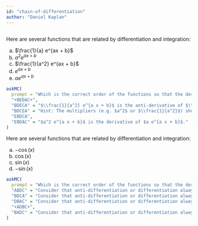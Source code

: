 ```yaml
---
id: "chain-of-differentiation"
author: "Daniel Kaplan"
---
```


```r

```

Here are several functions that are related by differentiation and integration:

a. $\frac{1}{a} e^{ax + b}$
b. $a^2 e^{a x + b}$
c. $\frac{1}{a^2} e^{ax + b}$
d. $e^{ax + b}$
e. $a e^{ax + b}$

```r
askMC(
  prompt = "Which is the correct order of the functions so that the derivative of each function is to the left and the anti-derivative to the right?",
  "+BEDAC+",
  "BDECA" = "$\\frac{1}{a^2} e^{a x + b}$ is the anti-derivative of $\\frac{1}{a} e^{ax + b}$.",
  "BDCEA" = "Hint: The multipliers (e.g. $a^2$ or $\\frac{1}{a^2}$) should be in a particular, simple sequence.",
  "EBDCA",
  "EBDAC" = "$a^2 e^{a x + b}$ is the derivative of $a e^{a x + b}$."
)
```

Here are several functions that are related by differentiation and integration:

a. $-\cos(x)$
b. $\cos(x)$
c. $\sin(x)$
d. $-\sin(x)$

```r
askMC(
  prompt = "Which is the correct order of the functions so that the derivative of each function is to the left and the anti-derivative to the right?",
  "ABDC" = "Consider that anti-differentiation or differentiation always caused the type of trig function to change.",
  "BDCA" = "Consider that anti-differentiation or differentiation always caused the type of trig function to change.",
  "DBAC" = "Consider that anti-differentiation or differentiation always caused the type of trig function to change.",
  "+ADBC+",
  "BADC" = "Consider that anti-differentiation or differentiation always caused the type of trig function to change."
)
```
